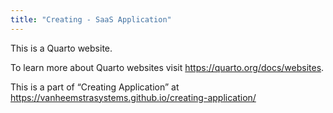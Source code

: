 ```yaml
---
title: "Creating - SaaS Application"
---
```


This is a Quarto website.

To learn more about Quarto websites visit <https://quarto.org/docs/websites>.

This is a part of "Creating Application" at <https://vanheemstrasystems.github.io/creating-application/>
